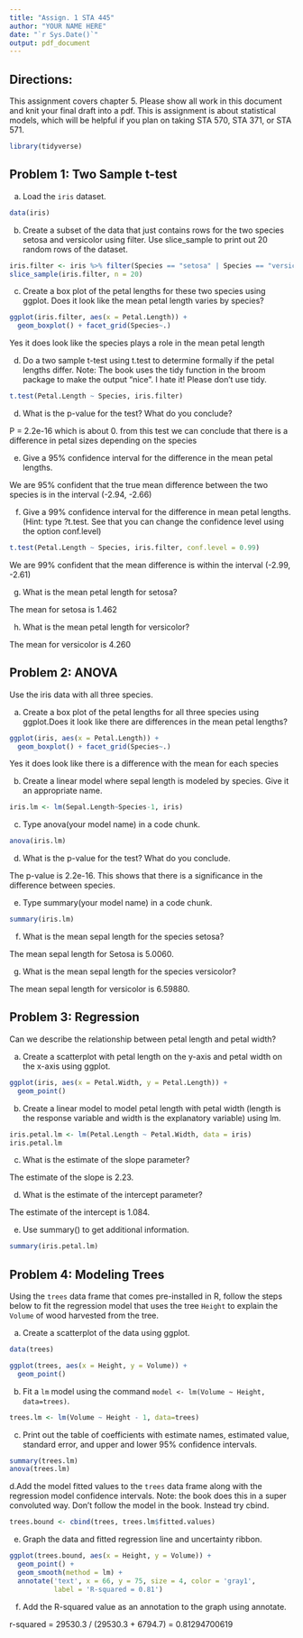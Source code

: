 ---
title: "Assign. 1 STA 445"
author: "YOUR NAME HERE"
date: "`r Sys.Date()`"
output: pdf_document
---

## Directions:
This assignment covers chapter 5.  Please show all work in this document and knit your final draft into a pdf.  This is assignment is about statistical models, which will be helpful if you plan on taking STA 570, STA 371, or STA 571. 

```{r message=FALSE, warning=FALSE}
library(tidyverse)
```

## \color{black} Problem 1: Two Sample t-test

\color{blue} 

a. Load the `iris` dataset. 

```{r}
data(iris)
```

b. Create a subset of the data that just contains rows  for the two species setosa and versicolor using filter.  Use slice_sample to print out 20 random rows of the dataset.

```{r}
iris.filter <- iris %>% filter(Species == "setosa" | Species == "versicolor")
slice_sample(iris.filter, n = 20)
```
c. Create a box plot of the petal lengths for these two species using ggplot. Does it look like the mean petal length varies by species?

```{r}
ggplot(iris.filter, aes(x = Petal.Length)) +
  geom_boxplot() + facet_grid(Species~.)
```

Yes it does look like the species plays a role in the mean petal length

d. Do a two sample t-test using t.test to determine formally if the petal lengths differ. Note:  The book uses the tidy function in the broom package to make the output "nice".  I hate it!  Please don't use tidy.

```{r}
t.test(Petal.Length ~ Species, iris.filter)
```
d. What is the p-value for the test? What do you conclude?

  P = 2.2e-16 which is about 0. from this test we can conclude that there is a difference in petal sizes depending on the species

e. Give a 95% confidence interval for the difference in the mean petal lengths.

We are 95% confident that the true mean difference between the two species is in the interval (-2.94, -2.66)

f. Give a 99% confidence interval for the difference in mean petal lengths.  (Hint: type ?t.test.  See that you can change the confidence level using the option conf.level)

```{r}
t.test(Petal.Length ~ Species, iris.filter, conf.level = 0.99)
```

We are 99% confident that the mean difference is within the interval (-2.99, -2.61)

g. What is the mean petal length for setosa?

The mean for setosa is 1.462
 
h. What is the mean petal length for versicolor?
 
The mean for versicolor is 4.260

## Problem 2: ANOVA 

Use the iris data with all three species.

a. Create a box plot of the petal lengths for all three species using ggplot.Does it look like there are differences in the mean petal lengths?

```{r}
ggplot(iris, aes(x = Petal.Length)) +
  geom_boxplot() + facet_grid(Species~.)
```

Yes it does look like there is a difference with the mean for each species

b. Create a linear model where sepal length is modeled by species. Give it
an appropriate name.

```{r}
iris.lm <- lm(Sepal.Length~Species-1, iris)
```

c. Type anova(your model name) in a code chunk.

```{r}
anova(iris.lm)
```

d. What is the p-value for the test?  What do you conclude.

The p-value is 2.2e-16. This shows that there is a significance in the difference between species.

e. Type summary(your model name) in a code chunk.

```{r}
summary(iris.lm)
```
f. What is the mean sepal length for the species setosa?

The mean sepal length for Setosa is 5.0060.

g. What is the mean sepal length for the species versicolor?

The mean sepal length for versicolor is 6.59880.


## Problem 3: Regression 

Can we describe the relationship between petal length and petal width?

a. Create a scatterplot with petal length on the y-axis and petal width on the x-axis using ggplot.

```{r}
ggplot(iris, aes(x = Petal.Width, y = Petal.Length)) + 
  geom_point()
```

b. Create a linear model to model petal length with petal width (length is the response variable and width is the explanatory variable) using lm.

```{r}
iris.petal.lm <- lm(Petal.Length ~ Petal.Width, data = iris)
iris.petal.lm
```

c. What is the estimate of the slope parameter?

The estimate of the slope is 2.23.

d. What is the estimate of the intercept parameter?

The estimate of the intercept is 1.084.

e. Use summary() to get additional information.

```{r}
summary(iris.petal.lm)
```

## Problem 4: Modeling Trees

Using the `trees` data frame that comes pre-installed in R, follow the steps below to fit the regression model that uses the tree `Height` to explain the `Volume` of wood harvested from the tree.

a. Create a scatterplot of the data using ggplot.

```{r}
data(trees)

ggplot(trees, aes(x = Height, y = Volume)) +
  geom_point()
```

b. Fit a `lm` model using the command `model <- lm(Volume ~ Height, data=trees)`.

```{r}
trees.lm <- lm(Volume ~ Height - 1, data=trees)
```

c. Print out the table of coefficients with estimate names, estimated value, standard error, and upper and lower 95% confidence intervals.

```{r}
summary(trees.lm)
anova(trees.lm)
```

d.Add the model fitted values to the `trees` data frame along with the regression model confidence intervals.  Note: the book does this in a super convoluted way.  Don't follow the model in the book.  Instead try cbind.

```{r}
trees.bound <- cbind(trees, trees.lm$fitted.values)
```

e. Graph the data and fitted regression line and uncertainty ribbon.

```{r}
ggplot(trees.bound, aes(x = Height, y = Volume)) +
  geom_point() + 
  geom_smooth(method = lm) +
  annotate('text', x = 66, y = 75, size = 4, color = 'gray1',
           label = 'R-squared = 0.81')
```

f. Add the R-squared value as an annotation to the graph using annotate.

r-squared = 29530.3 / (29530.3 + 6794.7) = 0.81294700619


